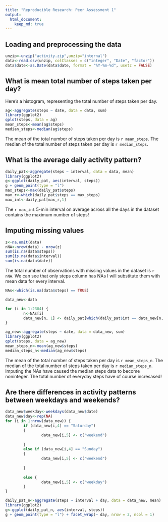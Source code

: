 ```yaml
---
title: "Reproducible Research: Peer Assessment 1"
output: 
  html_document:
    keep_md: true
---
```

## Loading and preprocessing the data

```r
unzip<-unzip("activity.zip",unzip="internal")
data<-read.csv(unzip, colClasses = c("integer", "Date", "factor"))
data$date<-as.Date(data$date, format = "%Y-%m-%d", usetz = FALSE)
```

## What is mean total number of steps taken per day?

Here's a histogram, representing the total number of steps taken per day.
``` r
ag<-aggregate(steps ~ date, data = data, sum)
library(ggplot2)
qplot(steps, data = ag)
mean_steps<-mean(ag$steps)
median_steps<-median(ag$steps)
```

The mean of the total number of steps taken per day is `r mean_steps`. The median of the total number of steps taken per day is `r median_steps`.

## What is the average daily activity pattern?

``` r
daily_pat<-aggregate(steps ~ interval, data = data, mean)
library(ggplot2)
g<-ggplot(daily_pat, aes(interval, steps))
g + geom_point(type = "l")
max_steps<-max(daily_pat$steps)
max_r<-which(daily_pat$steps == max_steps)
max_int<-daily_pat[max_r,1]
```

The `r max_int` 5-min interval on average across all the days in the dataset contains the maximum number of steps!

## Imputing missing values

```r
z<-na.omit(data)
nNA<-nrow(data) - nrow(z)
sum(is.na(data$steps))
sum(is.na(data$interval))
sum(is.na(data$date))
```

The total number of observations with missing values in the dataset is `r nNA`.
We can see that only steps column has NAs
I will substitute them with mean data for every interval.

``` r
NAs<-which(is.na(data$steps) == TRUE)

data_new<-data

for (i in 1:2304) {
        n<-NAs[i]
        data_new[n, 1] <- daily_pat[which(daily_pat$int == data_new[n, 3]),2]
}

ag_new<-aggregate(steps ~ date, data = data_new, sum)
library(ggplot2)
qplot(steps, data = ag_new)
mean_steps_n<-mean(ag_new$steps)
median_steps_n<-median(ag_new$steps)

```

The mean of the total number of steps taken per day is `r mean_steps_n`. The median of the total number of steps taken per day is `r median_steps_n`. Imputing the NAs have caused the median steps data to become noninteger. The total number of everyday steps have of course incresased!


## Are there differences in activity patterns between weekdays and weekends?

```r
data_new$weekday<-weekdays(data_new$date)
data_new$day<-rep(NA)
for (i in 1:nrow(data_new)) {
        if (data_new[i,4] == "Saturday")
        {
                data_new[i,5] <- c("weekend")
        
        }
        else if (data_new[i,4] == "Sunday")
        {
                data_new[i,5] <- c("weekend")
        
        }
        
        else {
                data_new[i,5] <- c("weekday")
        }
} 

daily_pat_n<-aggregate(steps ~ interval + day, data = data_new, mean)
library(ggplot2)
g<-ggplot(daily_pat_n, aes(interval, steps))
g + geom_point(type = "l") + facet_wrap(~ day, nrow = 2, ncol = 1)
```

